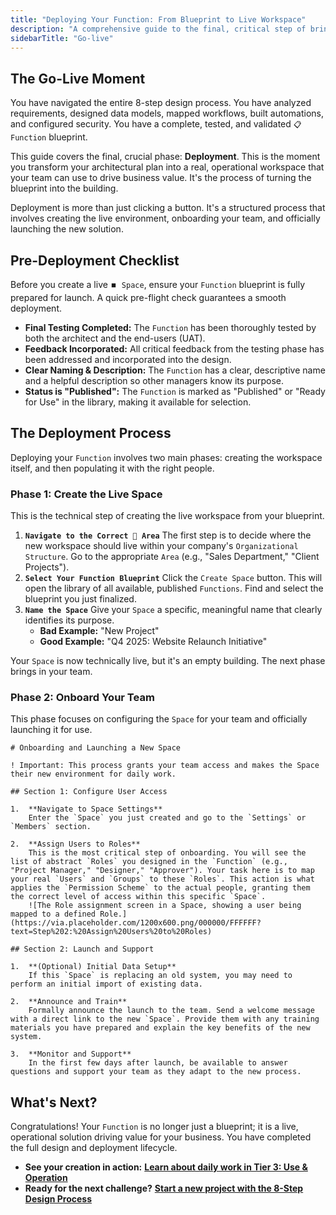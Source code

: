 ```yaml
---
title: "Deploying Your Function: From Blueprint to Live Workspace"
description: "A comprehensive guide to the final, critical step of bringing your solution to life: deploying your Function blueprint into a live, operational Space for your team."
sidebarTitle: "Go-live"
---
```


## The Go-Live Moment

You have navigated the entire 8-step design process. You have analyzed requirements, designed data models, mapped workflows, built automations, and configured security. You have a complete, tested, and validated `📋 Function` blueprint.

This guide covers the final, crucial phase: **Deployment**. This is the moment you transform your architectural plan into a real, operational workspace that your team can use to drive business value. It's the process of turning the blueprint into the building.

<Info>
  Deployment is more than just clicking a button. It's a structured process that involves creating the live environment, onboarding your team, and officially launching the new solution.
</Info>

## Pre-Deployment Checklist

Before you create a live `⏹️ Space`, ensure your `Function` blueprint is fully prepared for launch. A quick pre-flight check guarantees a smooth deployment.

- **Final Testing Completed:** The `Function` has been thoroughly tested by both the architect and the end-users (UAT).
- **Feedback Incorporated:** All critical feedback from the testing phase has been addressed and incorporated into the design.
- **Clear Naming & Description:** The `Function` has a clear, descriptive name and a helpful description so other managers know its purpose.
- **Status is "Published":** The `Function` is marked as "Published" or "Ready for Use" in the library, making it available for selection.

## The Deployment Process

Deploying your `Function` involves two main phases: creating the workspace itself, and then populating it with the right people.

### Phase 1: Create the Live Space

This is the technical step of creating the live workspace from your blueprint.

1. **`Navigate to the Correct 📂 Area`**
   The first step is to decide where the new workspace should live within your company's `Organizational Structure`. Go to the appropriate `Area` (e.g., "Sales Department," "Client Projects").
2. **`Select Your Function Blueprint`**
   Click the `Create Space` button. This will open the library of all available, published `Functions`. Find and select the blueprint you just finalized.
3. **`Name the Space`**
   Give your `Space` a specific, meaningful name that clearly identifies its purpose.
   - **Bad Example:** "New Project"
   - **Good Example:** "Q4 2025: Website Relaunch Initiative"

Your `Space` is now technically live, but it's an empty building. The next phase brings in your team.

### Phase 2: Onboard Your Team

This phase focuses on configuring the `Space` for your team and officially launching it for use.

```guidejar
# Onboarding and Launching a New Space

! Important: This process grants your team access and makes the Space their new environment for daily work.

## Section 1: Configure User Access

1.  **Navigate to Space Settings**
    Enter the `Space` you just created and go to the `Settings` or `Members` section.

2.  **Assign Users to Roles**
    This is the most critical step of onboarding. You will see the list of abstract `Roles` you designed in the `Function` (e.g., "Project Manager," "Designer," "Approver"). Your task here is to map your real `Users` and `Groups` to these `Roles`. This action is what applies the `Permission Scheme` to the actual people, granting them the correct level of access within this specific `Space`.
    ![The Role assignment screen in a Space, showing a user being mapped to a defined Role.](https://via.placeholder.com/1200x600.png/000000/FFFFFF?text=Step%202:%20Assign%20Users%20to%20Roles)

## Section 2: Launch and Support

1.  **(Optional) Initial Data Setup**
    If this `Space` is replacing an old system, you may need to perform an initial import of existing data.

2.  **Announce and Train**
    Formally announce the launch to the team. Send a welcome message with a direct link to the new `Space`. Provide them with any training materials you have prepared and explain the key benefits of the new system.

3.  **Monitor and Support**
    In the first few days after launch, be available to answer questions and support your team as they adapt to the new process.
```

## What's Next?

Congratulations\! Your `Function` is no longer just a blueprint; it is a live, operational solution driving value for your business. You have completed the full design and deployment lifecycle.

- **See your creation in action:** [**Learn about daily work in Tier 3: Use & Operation**](/en/02-platform/use-and-operate/index1)
- **Ready for the next challenge?** [**Start a new project with the 8-Step Design Process**](/en/03-build/flagship-case-study/master-plan/the-business-challenge)